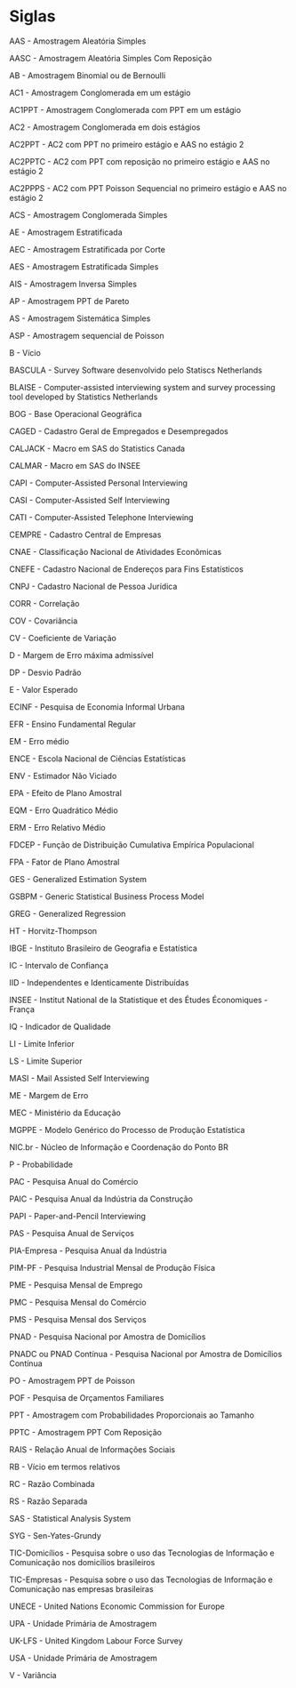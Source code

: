 # Siglas {#siglas}

AAS - Amostragem Aleatória Simples 

AASC - Amostragem Aleatória Simples Com Reposição

AB - Amostragem Binomial ou de Bernoulli 

AC1 - Amostragem Conglomerada em um estágio 

AC1PPT - Amostragem Conglomerada com PPT em um estágio

AC2 - Amostragem Conglomerada em dois estágios 

AC2PPT - AC2 com PPT no primeiro estágio e AAS no estágio 2

AC2PPTC - AC2 com PPT com reposição no primeiro estágio e AAS no estágio 2

AC2PPPS - AC2 com PPT Poisson Sequencial no primeiro estágio e AAS no estágio 2 

ACS - Amostragem Conglomerada Simples 

AE - Amostragem Estratificada 

AEC - Amostragem Estratificada por Corte

AES - Amostragem Estratificada Simples

AIS - Amostragem Inversa Simples 

AP - Amostragem PPT de Pareto 

AS - Amostragem Sistemática Simples

ASP - Amostragem sequencial de Poisson 

B - Vício 

BASCULA - Survey Software desenvolvido pelo Statiscs Netherlands 

BLAISE - Computer-assisted interviewing system and survey processing tool developed by Statistics Netherlands

BOG - Base Operacional Geográfica 

CAGED - Cadastro Geral de Empregados e Desempregados

CALJACK - Macro em SAS do Statistics Canada 

CALMAR - Macro em SAS do INSEE

CAPI - Computer-Assisted Personal Interviewing 

CASI - Computer-Assisted Self Interviewing

CATI - Computer-Assisted Telephone Interviewing

CEMPRE - Cadastro Central de Empresas 

CNAE - Classificação Nacional de Atividades Econômicas 

CNEFE - Cadastro Nacional de Endereços para Fins Estatísticos 

CNPJ - Cadastro Nacional de Pessoa Jurídica

CORR - Correlação

COV - Covariância 

CV - Coeficiente de Variação

D - Margem de Erro máxima admissível 

DP - Desvio Padrão

E - Valor Esperado 

ECINF - Pesquisa de Economia Informal Urbana 

EFR - Ensino Fundamental Regular 

EM - Erro médio 

ENCE - Escola Nacional de Ciências Estatísticas

ENV - Estimador Não Viciado 

EPA - Efeito de Plano Amostral

EQM -  Erro Quadrático Médio 

ERM - Erro Relativo Médio  

FDCEP - Função de Distribuição Cumulativa Empírica Populacional 

FPA - Fator de Plano Amostral

GES - Generalized Estimation System

GSBPM - Generic Statistical Business Process Model 

GREG - Generalized Regression

HT - Horvitz-Thompson

IBGE - Instituto Brasileiro de Geografia e Estatística

IC - Intervalo de Confiança

IID - Independentes e Identicamente Distribuídas 

INSEE - Institut National de la Statistique et des Études Économiques - França

IQ - Indicador de Qualidade

LI - Limite Inferior 

LS - Limite Superior

MASI - Mail Assisted Self Interviewing

ME - Margem de Erro

MEC - Ministério da Educação

MGPPE - Modelo Genérico do Processo de Produção Estatística 

NIC.br - Núcleo de Informação e Coordenação do Ponto BR

P - Probabilidade

PAC - Pesquisa Anual do Comércio

PAIC - Pesquisa Anual da Indústria da Construção 

PAPI - Paper-and-Pencil Interviewing 

PAS - Pesquisa Anual de Serviços 

PIA-Empresa - Pesquisa Anual da Indústria 

PIM-PF - Pesquisa Industrial Mensal de Produção Física 

PME - Pesquisa Mensal de Emprego  

PMC - Pesquisa Mensal do Comércio 

PMS - Pesquisa Mensal dos Serviços 

PNAD - Pesquisa Nacional por Amostra de Domicílios

PNADC ou PNAD Contínua - Pesquisa Nacional por Amostra de Domicílios Contínua 

PO - Amostragem PPT de Poisson

POF - Pesquisa de Orçamentos Familiares

PPT - Amostragem com Probabilidades Proporcionais ao Tamanho

PPTC - Amostragem PPT Com Reposição

RAIS - Relação Anual de Informações Sociais 

RB - Vício em termos relativos

RC - Razão Combinada

RS - Razão Separada

SAS - Statistical Analysis System

SYG - Sen-Yates-Grundy 

TIC-Domicílios - Pesquisa sobre o uso das Tecnologias de Informação e Comunicação nos domicílios brasileiros

TIC-Empresas - Pesquisa sobre o uso das Tecnologias de Informação e Comunicação nas empresas brasileiras 

UNECE - United Nations Economic Commission for Europe 

UPA - Unidade Primária de Amostragem 

UK-LFS - United Kingdom Labour Force Survey 

USA - Unidade Primária de Amostragem

V - Variância 













